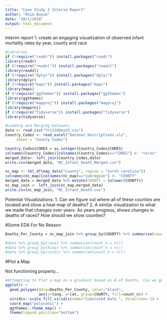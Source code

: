 ```yaml
---
title: "Case Study 3 Interim Report"
author: "Ekim Buyuk"
date: "10/1/2018"
output: html_document
---
```


Interim report 1: create an engaging visualization of observed infant mortality rates by year, county and race

```r
#Libraries
if (!require("readr")) install.packages("readr")
library(readr)
if (!require("readxl")) install.packages("readxl")
library(readxl)
if (!require("dplyr")) install.packages("dplyr")
library(dplyr)
if (!require("maps")) install.packages("maps")
library(maps)
if (!require("ggthemes")) install.packages("ggthemes")
library(ggthemes)
if (!require("mapproj")) install.packages("mapproj")
library(mapproj)
if (!require("tidyverse")) install.packages("tidyverse")
library(tidyverse)
```


```r
#Loading and Merging Datasets
data <- read_csv("Yr1116Death.csv")
Country_Codes <- read_excel("Dataset Descriptions.xls", 
     sheet = "County Codes")

Country_Codes$CORES = as.integer(Country_Codes$CORES)
colnames(Country_Codes)[colnames(Country_Codes)=="CORES"] <- "cores"
merged_data<- left_join(Country_Codes,data)
write.csv(merged_data, "NC_Infant_Death_Merged.csv")

nc_map <- tbl_df(map_data("county", region = "north carolina"))
colnames(nc_map)[colnames(nc_map)=="subregion"] <- "COUNTY"
merged_data = merged_data %>% mutate(COUNTY = tolower(COUNTY))
nc_map_join <- left_join(nc_map,merged_data)
write.csv(nc_map_join, "NC_Infant_Death.csv")
```

Potential Visualizations:
1. Can we figure out where all of these counties are located and show a heat map of deaths?
2. A similar visualization to what we made that changes over years. As years progress, shows changes in deaths of races? How should we show counties? 

#Some EDA For No Reason

```r
Deaths_Per_County = nc_map_join %>% group_by(COUNTY) %>% summarise(count_n = n())

#data %>% group_by(race) %>% summarise(count_n = n())
#data %>% group_by(hisp) %>% summarise(count_n = n())
#data %>% group_by(cores) %>% summarise(count_n = n())
```

#Plot a Map

Not functioning properly...

```r
#Attempting to Plot a map on a gradient based on # of Deaths. Can we get labels on this map? 
ggplot() +
  geom_polygon(data=Deaths_Per_County, color="black",
               aes(x=long, y=lat, group=COUNTY, fill=count_n)) +
  viridis::scale_fill_viridis(name="Simulated Data ", direction=-1) +
  coord_map("polyconic") +
  ggthemes::theme_map() +
  theme(legend.position="bottom")
```

